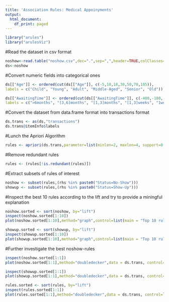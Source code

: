 ```yaml
---
title: 'Association Rules: Medical Appoinyments'
output:
  html_document:
    df_print: paged
---
```


```r
library("arules")
library("arulesViz")
```

#Read the dataset in csv format


```r
noshow<-read.table("noshow.csv",dec=".",sep=",",header=TRUE,colClasses=c("numeric","factor","factor","factor","factor","factor","factor","factor","factor","factor","factor","factor","numeric"))
ds<-noshow
```

#Convert numeric fields into categorical ones
```r
ds[["Age"]] <- ordered(cut(ds[["Age"]], c(-5,10,18,30,50,70,105)),
labels = c("Child", "Young", "Adult", "Middle-Aged", "Senior", "Old"))

ds[["AwaitingTime"]] <- ordered(cut(ds[["AwaitingTime"]], c(-400,-180,-90,-30,-7,-1)),
labels = c(">6months", "[3,6]months", "[1,3]months", "[1,3]weeks", "1week"))
```


#Convert the dataset from data.frame format into transactions format
```r
ds.trans <- as(ds,"transactions")
ds.trans@itemInfo$labels
```



#Lunch the Apriori Algorithm
```r
rules <- apriori(ds.trans,parameter=list(minlen=2, maxlen=4, support=0.001,confidence=0.4),control = list(verbose=F))
```


#Remove redundant rules
```r
rules <- (rules[!is.redundant(rules)])
```


#Extract subsets of rules of interest
```r
noshow <- subset(rules,(rhs %in% paste0("Status=No-Show")))
showup <- subset(rules,(rhs %in% paste0("Status=Show-Up")))
```


#Inspect the best 10 rules according to the lift and try to provide a miningful explanation
```r
noshow.sorted <- sort(noshow, by="lift")
inspect(noshow.sorted[1:10])
plot(noshow.sorted[1:10],method="graph",control=list(main = "Top 10 rules for 'No-Show'"))
```

```r
showup.sorted <- sort(showup, by="lift")
inspect(showup.sorted[1:10])
plot(showup.sorted[1:10],method="graph",control=list(main = "Top 10 rules for 'Show-Up'"))
```



#Further investigate the best noshow-rules

```r
inspect(noshow.sorted[1:1])
plot(noshow.sorted[1:1],method="doubledecker",data = ds.trans, control=list(main = "Double-Decker Plot"))

```

```r
inspect(showup.sorted[1:1])
plot(showup.sorted[1:1],method="doubledecker",data = ds.trans, control=list(main = "Double-Decker Plot"))
```


```r
rules.sorted <- sort(rules, by="lift")
inspect(rules.sorted[1:1])
plot(rules.sorted[1:1],method="doubledecker",data = ds.trans, control=list(main = "Double-Decker Plot"))

```

